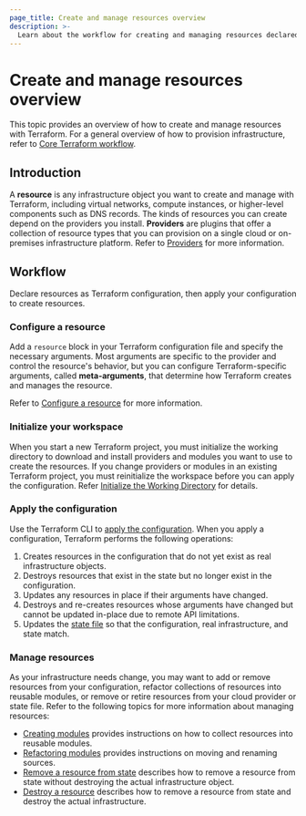 ```yaml
---
page_title: Create and manage resources overview
description: >-
  Learn about the workflow for creating and managing resources declared with the `resource` block in Terraform.
---
```


# Create and manage resources overview

This topic provides an overview of how to create and manage resources with Terraform. For a general overview of how to provision infrastructure, refer to [Core Terraform workflow](/terraform/intro/core-workflow). 

## Introduction

A **resource** is any infrastructure object you want to create and manage with Terraform, including virtual networks, compute instances, or higher-level components such as DNS records. The kinds of resources you can create depend on the providers you install. **Providers** are plugins that offer a collection of resource types that you can provision on a single cloud or on-premises infrastructure platform. Refer to [Providers](/terraform/language/providers) for more information. 

## Workflow

Declare resources as Terraform configuration, then apply your configuration to create resources.

### Configure a resource

Add a `resource` block in your Terraform configuration file and specify the necessary arguments. Most arguments are specific to the provider and control the resource's behavior, but you can configure Terraform-specific arguments, called **meta-arguments**, that determine how Terraform creates and manages the resource.

Refer to [Configure a resource](/terraform/language/resources/configure) for more information.

### Initialize your workspace

When you start a new Terraform project, you must initialize the working directory to download and install providers and modules you want to use to create the resources. If you change providers or modules in an existing Terraform project, you must reinitialize the workspace before you can apply the configuration. Refer [Initialize the Working Directory](/terraform/cli/init) for details.

### Apply the configuration

Use the Terraform CLI to [apply the configuration](/terraform/cli/commands/apply). When you apply a configuration, Terraform performs the following operations:

1. Creates resources in the configuration that do not yet exist as real infrastructure objects.
1. Destroys resources that exist in the state but no longer exist in the configuration.
1. Updates any resources in place if their arguments have changed.
1. Destroys and re-creates resources whose arguments have changed but cannot be updated in-place due to remote API limitations.
1. Updates the [state file](/terraform/language/state) so that the configuration, real infrastructure, and state match. 

### Manage resources

As your infrastructure needs change, you may want to add or remove resources from your configuration, refactor collections of resources into reusable modules, or remove or retire resources from your cloud provider or state file. Refer to the following topics for more information about managing resources:

- [Creating modules](/terraform/language/modules/refactor) provides instructions on how to collect resources into reusable modules.
- [Refactoring modules](/terraform/language/modules/refactor) provides instructions on moving and renaming sources. 
- [Remove a resource from state](/terraform/language/resources/remove) describes how to remove a resource from state without destroying the actual infrastructure object.
- [Destroy a resource](/terraform/language/resources/remove) describes how to remove a resource from state and destroy the actual infrastructure.
